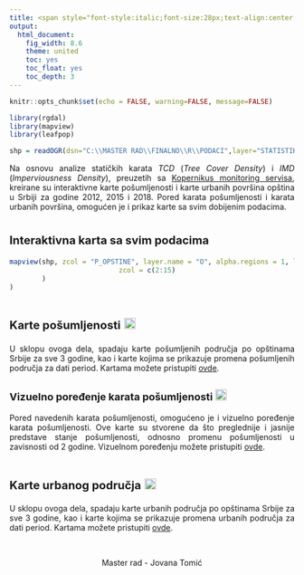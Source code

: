 ```yaml
---
title: <span style="font-style:italic;font-size:28px;text-align:center;text-decoration:underline">Karta pošumljenosti opština u Srbiji na osnovu podataka Kopernikus monitoring servisa zajedno sa promenama urbanih površina za godine 2012, 2015, 2018</span>
output:
  html_document: 
    fig_width: 8.6
    theme: united
    toc: yes
    toc_float: yes
    toc_depth: 3
---
```


```r
knitr::opts_chunk$set(echo = FALSE, warning=FALSE, message=FALSE)
```

<!-- ucitanje biblioteka -->
```r
library(rgdal) 
library(mapview)
library(leafpop)
```

<!-- ucitavnaje shp-a -->
```r
shp = readOGR(dsn="C:\\MASTER RAD\\FINALNO\\R\\PODACI",layer="STATISTIKA")
```

<!-- PRVI DIO -->
<p style="text-align:justify">Na osnovu analize statičkih karata *TCD* (*Tree Cover Density*) i *IMD* (*Imperviousness Density*), preuzetih sa [Kopernikus monitoring servisa](https://land.copernicus.eu/en/map-viewer), kreirane su interaktivne karte pošumljenosti i karte urbanih površina opština u Srbiji za godine 2012, 2015 i 2018. Pored karata pošumljenosti i karata urbanih površina, omogućen je i prikaz karte sa svim dobijenim podacima.</p>\n

# [Interaktivna karta sa svim podacima]{style="font-size:20px"}
```r
mapview(shp, zcol = "P_OPSTINE", layer.name = "O", alpha.regions = 1, label= "NameASCII", legend = FALSE, popup = popupTable(shp, row.numbers = FALSE, feature.id = FALSE, 
                           zcol = c(2:15)
        )
)
```

<!-- DRUGI DIO -->
# [Karte pošumljenosti]{style="font-size:20px"} [![](IKONICE/tree-icon.png){width="20"}](https://jovanat3.github.io/Pusumljeno_podrucje/)
<p style="text-align:justify">U sklopu ovoga dela, spadaju karte pošumljenih područja po opštinama Srbije za sve 3 godine, kao i karte kojima se prikazuje promena pošumljenih područja za dati period. Kartama možete pristupiti [ovde]((https://jovanat3.github.io/Pusumljeno_podrucje/)).</p>\n

## [Vizuelno poređenje karata pošumljenosti]{style="font-size:18px"} [![](IKONICE/4778362.png){width="20"}](https://jovanat3.github.io/Posumljenost_poredjene/)
<p style="text-align:justify">Pored navedenih karata pošumljenosti, omogućeno je i vizuelno poređenje karata pošumljenosti. Ove karte su stvorene da što preglednije i jasnije predstave stanje pošumljenosti, odnosno promenu pošumljenosti u zavisnosti od 2 godine. Vizuelnom poređenju možete pristupiti [ovde](https://jovanat3.github.io/Posumljenost_poredjene/).</p>\n

# [Karte urbanog područja]{style="font-size:20px"} [![](IKONICE/images.png){width="20" height="19"}](https://jovanat3.github.io/Urbana_podrucja/)
<p style="text-align:justify">U sklopu ovoga dela, spadaju karte urbanih područja po opštinama Srbije za sve 3 godine, kao i karte kojima se prikazuje promena urbanih područja za dati period. Kartama možete pristupiti [ovde](https://jovanat3.github.io/Urbana_podrucja/).</p>\n

\
<p style="text-align:center"> Master rad - Jovana Tomić </p>